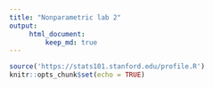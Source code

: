 ```yaml
---
title: "Nonparametric lab 2"
output: 
     html_document:
         keep_md: true
---
```


```r
source('https://stats101.stanford.edu/profile.R')
knitr::opts_chunk$set(echo = TRUE)
```
